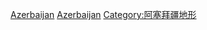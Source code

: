 {{Commonscat|Mountain ranges of Azerbaijan}}

[[Category:亚洲各国山脉|Azerbaijan]]
[[Category:欧洲各国山脉|Azerbaijan]]
[[Category:阿塞拜疆地形|Category:阿塞拜疆地形]]